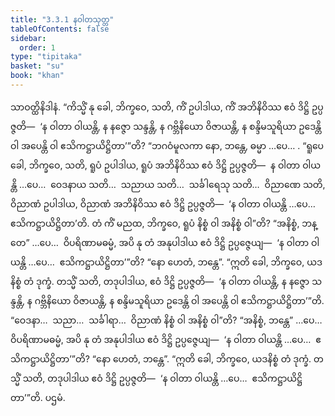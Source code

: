 ```yaml
---
title: "3.3.1 နဝါတသုတ္တ"
tableOfContents: false
sidebar:
  order: 1
type: "tipitaka"
basket: "su"
book: "khan"
---
```



<DynamicBreadcrumb />

<Division number="250" book="khan">

<Paragraph number="1015" book="khan">
သာဝတ္ထိနိဒါနံ. “ကိသ္မိံ နု ခေါ, ဘိက္ခဝေ, သတိ, ကိံ ဥပါဒါယ, ကိံ အဘိနိဝိဿ ဧဝံ ဒိဋ္ဌိ ဥပ္ပဇ္ဇတိ—  ‘န ဝါတာ ဝါယန္တိ, န နဇ္ဇော သန္ဒန္တိ, န ဂဗ္ဘိနိယော ဝိဇာယန္တိ, န စန္ဒိမသူရိယာ ဥဒေန္တိ ဝါ အပေန္တိ ဝါ ဧသိကဋ္ဌာယိဋ္ဌိတာ’”တိ? “ဘဂဝံမူလကာ နော, ဘန္တေ, ဓမ္မာ …ပေ… .
</Paragraph>

<Paragraph number="1016" book="khan">
“ရူပေ ခေါ, ဘိက္ခဝေ, သတိ, ရူပံ ဥပါဒါယ, ရူပံ အဘိနိဝိဿ ဧဝံ ဒိဋ္ဌိ ဥပ္ပဇ္ဇတိ—  န ဝါတာ ဝါယန္တိ …ပေ…  ဝေဒနာယ သတိ…  သညာယ သတိ…  သင်္ခါရေသု သတိ…  ဝိညာဏေ သတိ, ဝိညာဏံ ဥပါဒါယ, ဝိညာဏံ အဘိနိဝိဿ ဧဝံ ဒိဋ္ဌိ ဥပ္ပဇ္ဇတိ—  ‘န ဝါတာ ဝါယန္တိ …ပေ…  ဧသိကဋ္ဌာယိဋ္ဌိတာ’တိ.
</Paragraph>

<Paragraph number="1017" book="khan">
တံ ကိံ မညထ, ဘိက္ခဝေ, ရူပံ နိစ္စံ ဝါ အနိစ္စံ ဝါ”တိ? “အနိစ္စံ, ဘန္တေ” …ပေ…  ဝိပရိဏာမဓမ္မံ, အပိ နု တံ အနုပါဒါယ ဧဝံ ဒိဋ္ဌိ ဥပ္ပဇ္ဇေယျ—  ‘န ဝါတာ ဝါယန္တိ …ပေ…  ဧသိကဋ္ဌာယိဋ္ဌိတာ’”တိ? “နော ဟေတံ, ဘန္တေ”. “ဣတိ ခေါ, ဘိက္ခဝေ, ယဒနိစ္စံ တံ ဒုက္ခံ. တသ္မိံ သတိ, တဒုပါဒါယ, ဧဝံ ဒိဋ္ဌိ ဥပ္ပဇ္ဇတိ—  ‘န ဝါတာ ဝါယန္တိ, န နဇ္ဇော သန္ဒန္တိ, န ဂဗ္ဘိနိယော ဝိဇာယန္တိ, န စန္ဒိမသူရိယာ ဥဒေန္တိ ဝါ အပေန္တိ ဝါ ဧသိကဋ္ဌာယိဋ္ဌိတာ’”တိ. “ဝေဒနာ…  သညာ…  သင်္ခါရာ…  ဝိညာဏံ နိစ္စံ ဝါ အနိစ္စံ ဝါ”တိ? “အနိစ္စံ, ဘန္တေ” …ပေ…  ဝိပရိဏာမဓမ္မံ, အပိ နု တံ အနုပါဒါယ ဧဝံ ဒိဋ္ဌိ ဥပ္ပဇ္ဇေယျ—  ‘န ဝါတာ ဝါယန္တိ …ပေ…  ဧသိကဋ္ဌာယိဋ္ဌိတာ’”တိ? “နော ဟေတံ, ဘန္တေ”. “ဣတိ ခေါ, ဘိက္ခဝေ, ယဒနိစ္စံ တံ ဒုက္ခံ. တသ္မိံ သတိ, တဒုပါဒါယ ဧဝံ ဒိဋ္ဌိ ဥပ္ပဇ္ဇတိ—  ‘န ဝါတာ ဝါယန္တိ …ပေ…  ဧသိကဋ္ဌာယိဋ္ဌိတာ’”တိ.

</Paragraph>
</Division>

<Paragraph number="1018" type="center" book="khan">
ပဌမံ.
</Paragraph>